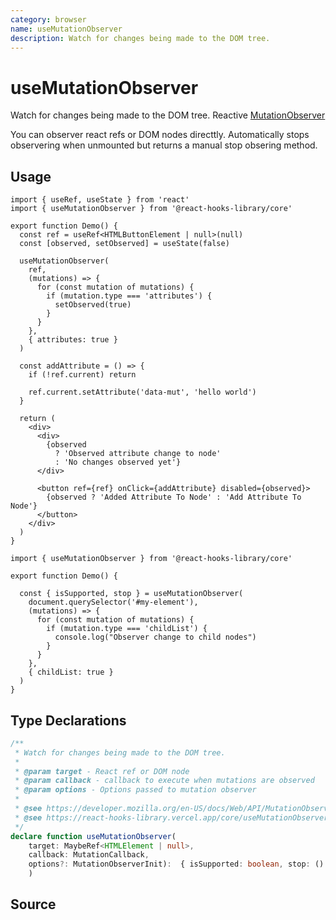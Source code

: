 ```yaml
---
category: browser
name: useMutationObserver
description: Watch for changes being made to the DOM tree.
---
```



<Playground>
  <Demo />
</Playground>

# useMutationObserver

Watch for changes being made to the DOM tree. Reactive [MutationObserver](https://developer.mozilla.org/en-US/docs/Web/API/MutationObserver)

You can observer react refs or DOM nodes directtly. 
Automatically stops observering when unmounted but returns a manual stop obsering method.

## Usage

```tsx
import { useRef, useState } from 'react'
import { useMutationObserver } from '@react-hooks-library/core'

export function Demo() {
  const ref = useRef<HTMLButtonElement | null>(null)
  const [observed, setObserved] = useState(false)

  useMutationObserver(
    ref,
    (mutations) => {
      for (const mutation of mutations) {
        if (mutation.type === 'attributes') {
          setObserved(true)
        }
      }
    },
    { attributes: true }
  )

  const addAttribute = () => {
    if (!ref.current) return

    ref.current.setAttribute('data-mut', 'hello world')
  }

  return (
    <div>
      <div>
        {observed
          ? 'Observed attribute change to node'
          : 'No changes observed yet'}
      </div>

      <button ref={ref} onClick={addAttribute} disabled={observed}>
        {observed ? 'Added Attribute To Node' : 'Add Attribute To Node'}
      </button>
    </div>
  )
}

```

```tsx
import { useMutationObserver } from '@react-hooks-library/core'

export function Demo() {

  const { isSupported, stop } = useMutationObserver(
    document.querySelector('#my-element'),
    (mutations) => {
      for (const mutation of mutations) {
        if (mutation.type === 'childList') {
          console.log("Observer change to child nodes")
        }
      }
    },
    { childList: true }
  )
}
```

## Type Declarations

```typescript
/**
 * Watch for changes being made to the DOM tree.
 *
 * @param target - React ref or DOM node
 * @param callback - callback to execute when mutations are observed
 * @param options - Options passed to mutation observer
 *
 * @see https://developer.mozilla.org/en-US/docs/Web/API/MutationObserver MutationObserver MDN
 * @see https://react-hooks-library.vercel.app/core/useMutationObserver
 */
declare function useMutationObserver(
    target: MaybeRef<HTMLElement | null>, 
    callback: MutationCallback, 
    options?: MutationObserverInit):  { isSupported: boolean, stop: () => void } 
    )
```

## Source

<Source name="useMutationObserver" pkg="core" />
